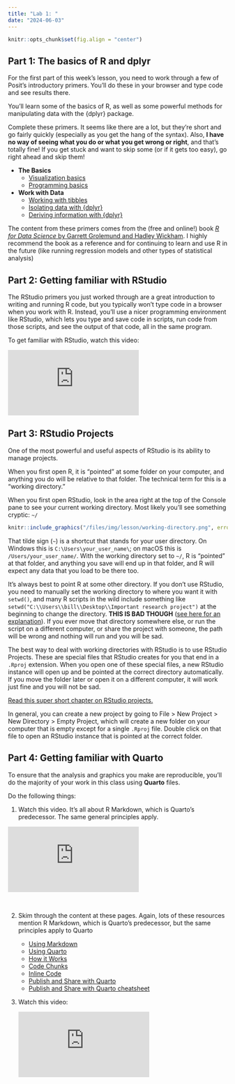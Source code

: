 ```yaml
---
title: "Lab 1: "
date: "2024-06-03"
---
```


```r
knitr::opts_chunk$set(fig.align = "center")
```

## Part 1: The basics of R and dplyr

For the first part of this week's lesson, you need to work through a few of Posit's introductory primers. You'll do these in your browser and type code and see results there.

You'll learn some of the basics of R, as well as some powerful methods for manipulating data with the {dplyr} package. 

Complete these primers. It seems like there are a lot, but they're short and go fairly quickly (especially as you get the hang of the syntax). Also, **I have no way of seeing what you do or what you get wrong or right**, and that's totally fine! If you get stuck and want to skip some (or if it gets too easy), go right ahead and skip them!

- **The Basics**
	- [Visualization basics](https://r-primers.andrewheiss.com/basics/01-visualization-basics/)
	- [Programming basics](https://r-primers.andrewheiss.com/basics/02-programming-basics/)
- **Work with Data**
	- [Working with tibbles](https://r-primers.andrewheiss.com/transform-data/01-tibbles/)
	- [Isolating data with {dplyr}](https://r-primers.andrewheiss.com/transform-data/02-isolating/)
	- [Deriving information with {dplyr}](https://r-primers.andrewheiss.com/transform-data/03-deriving/)

The content from these primers comes from the (free and online!) book [*R for Data Science* by Garrett Grolemund and Hadley Wickham](https://r4ds.hadley.nz/). I highly recommend the book as a reference and for continuing to learn and use R in the future (like running regression models and other types of statistical analysis)


## Part 2: Getting familiar with RStudio

The RStudio primers you just worked through are a great introduction to writing and running R code, but you typically won't type code in a browser when you work with R. Instead, you'll use a nicer programming environment like RStudio, which lets you type and save code in scripts, run code from those scripts, and see the output of that code, all in the same program.

To get familiar with RStudio, watch this video: 

<div class="ratio ratio-16x9">
<iframe src="https://www.youtube.com/embed/cnQ-v1UUWyE" allow="accelerometer; autoplay; encrypted-media; gyroscope; picture-in-picture" allowfullscreen="" frameborder="0"></iframe>
</div>


## Part 3: RStudio Projects

One of the most powerful and useful aspects of RStudio is its ability to manage projects. 

When you first open R, it is "pointed" at some folder on your computer, and anything you do will be relative to that folder. The technical term for this is a "working directory."

When you first open RStudio, look in the area right at the top of the Console pane to see your current working directory. Most likely you'll see something cryptic: `~/`

```r
knitr::include_graphics("/files/img/lesson/working-directory.png", error = FALSE)
```

That tilde sign (`~`) is a shortcut that stands for your user directory. On Windows this is `C:\Users\your_user_name\`; on macOS this is `/Users/your_user_name/`. With the working directory set to `~/`, R is "pointed" at that folder, and anything you save will end up in that folder, and R will expect any data that you load to be there too.

It's always best to point R at some other directory. If you don't use RStudio, you need to manually set the working directory to where you want it with `setwd()`, and many R scripts in the wild include something like `setwd("C:\\Users\\bill\\Desktop\\Important research project")` at the beginning to change the directory. **THIS IS BAD THOUGH** ([see here for an explanation](https://www.tidyverse.org/blog/2017/12/workflow-vs-script/)). If you ever move that directory somewhere else, or run the script on a different computer, or share the project with someone, the path will be wrong and nothing will run and you will be sad.

The best way to deal with working directories with RStudio is to use RStudio Projects. These are special files that RStudio creates for you that end in a `.Rproj` extension. When you open one of these special files, a new RStudio instance will open up and be pointed at the correct directory automatically. If you move the folder later or open it on a different computer, it will work just fine and you will not be sad.

[Read this super short chapter on RStudio projects.](https://r4ds.had.co.nz/workflow-projects.html)

In general, you can create a new project by going to File > New Project > New Directory > Empty Project, which will create a new folder on your computer that is empty except for a single `.Rproj` file. Double click on that file to open an RStudio instance that is pointed at the correct folder.


## Part 4: Getting familiar with Quarto

To ensure that the analysis and graphics you make are reproducible, you'll do the majority of your work in this class using **Quarto** files.

Do the following things: 

1. Watch this video. It's all about R Markdown, which is Quarto's predecessor. The same general principles apply.

<div class="ratio ratio-16x9">
<iframe src="https://player.vimeo.com/video/178485416?color=428bca" frameborder="0"  allow="autoplay; fullscreen" allowfullscreen></iframe>
</div>

&nbsp;

2. Skim through the content at these pages. Again, lots of these resources mention R Markdown, which is Quarto's predecessor, but the same principles apply to Quarto

    - [Using Markdown](/resource/markdown.qmd)
    - [Using Quarto](/resource/quarto.qmd)
    - [How it Works](https://rmarkdown.rstudio.com/lesson-2.html)
    - [Code Chunks](https://rmarkdown.rstudio.com/lesson-3.html)
    - [Inline Code](https://rmarkdown.rstudio.com/lesson-4.html)
    - [Publish and Share with Quarto](https://rstudio.github.io/cheatsheets/html/quarto.html#publish)
    - [Publish and Share with Quarto cheatsheet](https://rstudio.github.io/cheatsheets/quarto.pdf)

3. Watch this video:

    <div class="ratio ratio-16x9">
    <iframe src="https://www.youtube.com/embed/fT5xI1cmE2c" frameborder="0" allow="accelerometer; autoplay; encrypted-media; gyroscope; picture-in-picture" allowfullscreen></iframe>
    </div>
